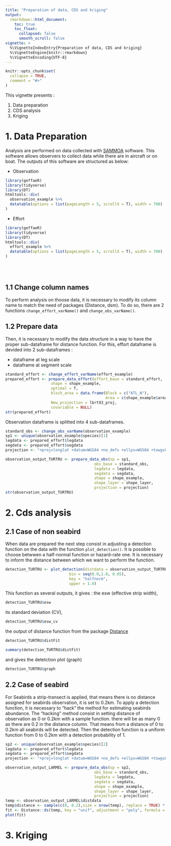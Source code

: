 ```yaml
---
title: "Preparation of data, CDS and kriging"
output: 
  rmarkdown::html_document:
    toc: true
    toc_float:
      collapsed: false
      smooth_scroll: false
vignette: >
  %\VignetteIndexEntry{Preparation of data, CDS and kriging}
  %\VignetteEngine{knitr::rmarkdown}
  %\VignetteEncoding{UTF-8}
---
```


```r
knitr::opts_chunk$set(
  collapse = TRUE,
  comment = "#>"
)
```


This vignette presents :

1. Data preparation
2. CDS analysis
3. Kriging


# 1. Data Preparation

Analysis are performed on data collected with [SAMMOA](https://www.codelutin.com/page-detail-sammoa.html) software. This software allows observers to collect data while there are in aircraft or on boat. The outputs of this software are structured as below:

* Observation 
```r
library(geffaeR)
library(tidyverse)
library(DT)
htmltools::div(
  observation_example %>% 
  datatable(options = list(pageLength = 5, scrollX = T), width = 700)
)
```

* Effort
```r
library(geffaeR)
library(tidyverse)
library(DT)
htmltools::div(
  effort_example %>% 
  datatable(options = list(pageLength = 5, scrollX = T), width = 700)
)
```
<br>
<br>


## 1.1 Change column names

To perform analysis on thoose data, it is necessary to modify its column name to match the need of packages (Distance, dsm). To do so, there are 2 functions ```change_effort_varName()``` and ```change_obs_varName()```.


## 1.2 Prepare data

Then, it is necessary to modify the data structure in a way to have the proper sub-dataframe for distance function. For this, effort dataframe is devided into 2 sub-dataframes :

* dataframe at leg scale
* dataframe at segment scale

```r
standard_effort <- change_effort_varName(effort_example)
prepared_effort <- prepare_data_effort(effort_base = standard_effort, 
                    shape = shape_example,
                    optimal = T,
                    block_area = data.frame(Block = c("ATL_N"), 
                                            Area = c(shape_example$area)), 
                    New_projection = lbrt93_proj,
                    covariable = NULL)
str(prepared_effort)

```

Observation dataframe is splitted into 4 sub-dataframes.

```r
standard_obs <- change_obs_varName(observation_example)
sp1 <- unique(observation_example$species)[1]
legdata <- prepared_effort$legdata
segdata <- prepared_effort$segdata
projection <- "+proj=longlat +datum=WGS84 +no_defs +ellps=WGS84 +towgs84=0,0,0"

observation_output_TURTRU <- prepare_data_obs(sp = sp1, 
                                       obs_base = standard_obs, 
                                       legdata = legdata, 
                                       segdata = segdata, 
                                       shape = shape_example, 
                                       shape_layer = shape_layer, 
                                       projection = projection)
str(observation_output_TURTRU)
```



# 2. Cds analysis

## 2.1 Case of non seabird 

When data are prepared the next step consist in adjusting a detection function on the data with the function ```plot_detection()```. It is possible to choose betwwen a half-normal function or hazard-rate one. It is necessary to inform the distance between which we want to perform the function.

```r
detection_TURTRU <- plot_detection(distdata = observation_output_TURTRU$distdata,
                            bin = seq(0.0,1.0, 0.05),
                            key = "halfnorm",
                            upper = 1.0)
```

This function as several outputs, it gives : the esw (effective strip width),
```r
detection_TURTRU$esw
```

its standard deviation (CV),
```r
detection_TURTRU$esw_cv
```

the output of distance function from the package [Distance](https://CRAN.R-project.org/package=Distance)
```r
detection_TURTRU$distFit
```
```r
summary(detection_TURTRU$distFit)
```

and gives the detetction plot (graph)
```r
detection_TURTRU$graph
```

## 2.2 Case of seabird

For Seabirds a strip-transect is applied, that means there is no distance assigned for seabirds observation, it is set to 0.2km. To apply a detection function, it is necessary to "hack" the method for estimating seabirds abundance. The "hacking" method consist in setting distance of observation as 0 or 0.2km with a sample function. there will be as many 0 as there are 0.2 in the distance column. That means from a distance of 0 to 0.2km all seabirds will be detected. Then the detection function is a uniform function from 0 to 0.2km with a detection probability of 1.

```r
sp2 <- unique(observation_example$species)[2]
legdata <- prepared_effort$legdata
segdata <- prepared_effort$segdata
projection <- "+proj=longlat +datum=WGS84 +no_defs +ellps=WGS84 +towgs84=0,0,0"

observation_output_LARMEL <- prepare_data_obs(sp = sp2, 
                                       obs_base = standard_obs, 
                                       legdata = legdata, 
                                       segdata = segdata, 
                                       shape = shape_example, 
                                       shape_layer = shape_layer, 
                                       projection = projection)
temp <- observation_output_LARMEL$distdata
temp$distance <- sample(c(0, 0.2),size = nrow(temp), replace = TRUE) * ifelse(is.na(observation_output_LARMEL$distdata$distance), NA, 1)
fit <- Distance::ds(temp, key = "unif", adjustment = "poly", formula = ~1, truncation = 0.2)
plot(fit)

```


# 3. Kriging

